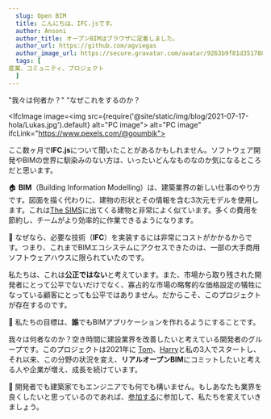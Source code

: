 ```yaml
---
  slug: Open BIM
  title: こんにちは、IFC.jsです。
  author: Ansoni
  author_title: オープンBIMはブラウザに定着しました。
  author_url: https://github.com/agviegas
  author_image_url: https://secure.gravatar.com/avatar/9263b9f81d351788e46bc64000c03cb6
  tags: [
産業、コミュニティ、プロジェクト
  ]
---
```


"我々は何者か？" "なぜこれをするのか？

<!--truncate-->


<IfcImage image=<img src={require('@site/static/img/blog/2021-07-17-hola/Lukas.jpg').default} alt="PC image"></img>
   alt="PC image" ifcLink="https://www.pexels.com/@goumbik"></IfcImage>

ここ数ヶ月で**IFC.js**について聞いたことがあるかもしれません。ソフトウェア開発やBIMの世界に馴染みのない方は、いったいどんなものなのか気になるところだと思います。

  🏠
**BIM**（Building Information Modelling）は、建築業界の新しい仕事のやり方です。図面を描く代わりに、建物の形状とその情報を含む3次元モデルを使用します。これは[The SIMS](https://www.ea.com/games/the-sims)に出てくる建物と非常によく似ています。多くの費用を節約し、チームがより効率的に作業できるようになります。

  💸
なぜなら、必要な技術（**IFC**）を実装するには非常にコストがかかるからです。つまり、これまでBIMエコシステムにアクセスできたのは、一部の大手商用ソフトウェアハウスに限られていたのです。

私たちは、これは**公正ではない**と考えています。また、市場から取り残された開発者にとって公平でないだけでなく、寡占的な市場の略奪的な価格設定の犠牲になっている顧客にとっても公平ではありません。だからこそ、このプロジェクトが存在するのです。

  <IfcCard>
  🤝
私たちの目標は、<b>誰</b>でもBIMアプリケーションを作れるようにすることです。
  </IfcCard>

我々は何者なのか？空き時間に建設業界を改善したいと考えている開発者のグループです。このプロジェクトは2021年に [Tom](https://github.com/tomvandig)、[Harry](https://github.com/harrycollin)と私の3人でスタートし、それ以来、この分野の状況を変え、**リアルオープンBIM**にコミットしたいと考える人や企業が増え、成長を続けています。

  🚀
開発者でも建築家でもエンジニアでも何でも構いません。もしあなたも業界を良くしたいと思っているのであれば、[参加する](https://discord.gg/FXfyR4XrKT)に参加して、私たちを変えていきましょう。

